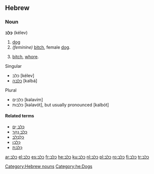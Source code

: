 ==Hebrew==

===Noun===
'''כֶּלֶב''' (kélev) {{m}}

# [[dog]]
#''(feminine)'' [[bitch]], female [[dog]].
# {{context|feminine|pejorative|lang=he}} [[bitch]], [[whore]].

;Singular
* כלב {{m}} {{s}} [kélev]
* [[כלבה]] {{f}} {{s}} [kalbá]
;Plural
* כלבים {{m}} {{p}} [kəlavím]
* כלבות {{f}} {{p}} [kəlavót], but usually pronounced [kalbót]

====Related terms====
*[[כלב ים|כֶּלֶב יָם]]
*[[כלב נהר|כֶּלֶב נָהָר]]
*[[כלבלב|כְּלַבְלָב]]
*[[כלבן|כַּלְבָן]]
*[[כלבת|כַּלֶּבֶת]]

[[Category:Hebrew nouns]]
[[Category:he:Dogs]]

[[ar:כלב]]
[[el:כלב]]
[[es:כלב]]
[[fr:כלב]]
[[he:כלב]]
[[ku:כלב]]
[[nl:כלב]]
[[pl:כלב]]
[[ro:כלב]]
[[fi:כלב]]
[[tr:כלב]]